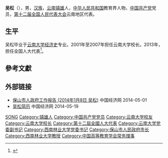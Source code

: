 {{Otheruses|other=名为吴松的其他人物|吴松}}

'''吴松'''（{{bd|1958年||}}），男，[[汉族|汉族]]，[[云南|云南]][[镇雄|镇雄]]人，[[中华人民共和国|中华人民共和国]]教育界人物，[[中国共产党|中国共产党]]党员，[[第十二届全国人民代表大会|第十二届全国人民代表大会]]云南地区代表。

== 生平 ==
吴松毕业于[[云南大学|云南大学]][[经济史|经济史]]专业。2001年至2007年担任云南大学校长。2013年，担任全国人大代表<ref>{{cite news|title=全国人大代表信息-吴松|url= http://210.82.31.1:8084/delegate/viewDelegate.action?dbid=122364|accessdate=2013-04-05|newspaper=全国人大网}}{{Dead link|date=2019年12月 |bot=InternetArchiveBot |fix-attempted=yes }}</ref>。

== 參考文獻 ==
{{reflist}}

== 外部链接 ==
* [http://district.ce.cn/newarea/roll/201403/27/t20140327_2561360.shtml 保山市人政府工作报告 (2014年1月8日 吴松)]{{Wayback|url=http://district.ce.cn/newarea/roll/201403/27/t20140327_2561360.shtml |date=20160304205458 }} 中国经济网 2014-05-01
* [http://district.ce.cn/zt/rwk/sf/yn/rs/201205/31/t20120531_23369481.shtml 吴松简历]{{Wayback|url=http://district.ce.cn/zt/rwk/sf/yn/rs/201205/31/t20120531_23369481.shtml |date=20190917080827 }} 中国经济网 2014-05-19

{{中国政治人物小作品}}
{{Navboxes
| title  = 吴松在[[中国高等教育学会|中国高等教育学会]]的职务
| list1  =
{{中国高等教育学会第五届理事会}}
}}
{{中共十九大以来的反腐败工作}}

{{Authority control}}
{{DEFAULTSORT:WU吴}}
[[Category:吴姓|SONG]]
[[Category:镇雄人|Category:镇雄人]]
[[Category:中国共产党党员|Category:中国共产党党员]]
[[Category:云南大学校友|Category:云南大学校友]]
[[Category:云南大学校长|Category:云南大学校长]]
[[Category:第十二屆全國人大代表|Category:第十二屆全國人大代表]]
[[Category:云南大学党委副书记|Category:云南大学党委副书记]]
[[Category:西南林业大学党委书记|Category:西南林业大学党委书记]]
[[Category:保山市人民政府市长|Category:保山市人民政府市长]]
[[Category:西南林业大学教授|Category:西南林业大学教授]]
[[Category:中国高等教育学会常务理事|Category:中国高等教育学会常务理事]]